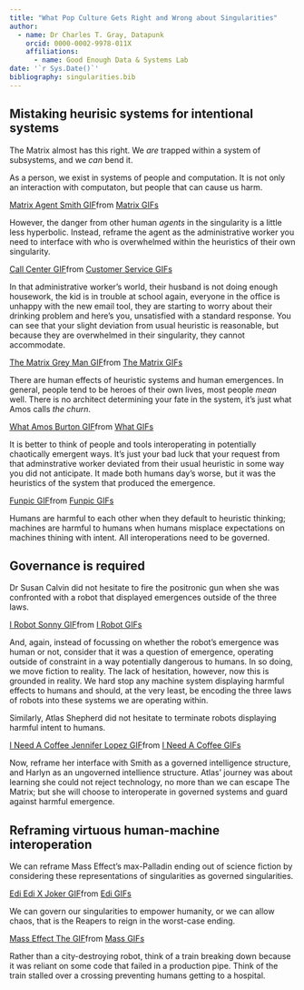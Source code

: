 ```yaml
---
title: "What Pop Culture Gets Right and Wrong about Singularities" 
author: 
  - name: Dr Charles T. Gray, Datapunk
    orcid: 0000-0002-9978-011X
    affiliations:
      - name: Good Enough Data & Systems Lab
date: '`r Sys.Date()`'
bibliography: singularities.bib
---
```



## Mistaking heurisic systems for intentional systems

The Matrix almost has this right. We *are* trapped within a system of subsystems, and we *can* bend it.

As a person, we exist in systems of people and computation. It is not only an interaction with computaton, but people that can cause us harm.

<div class="tenor-gif-embed" data-postid="23935709" data-share-method="host" data-aspect-ratio="1.60804"><a href="https://tenor.com/view/matrix-agent-smith-gif-23935709">Matrix Agent Smith GIF</a>from <a href="https://tenor.com/search/matrix-gifs">Matrix GIFs</a></div> <script type="text/javascript" async src="https://tenor.com/embed.js"></script>

However, the danger from other human _agents_ in the singularity is a little less hyperbolic. Instead, reframe the agent as the administrative worker you need to interface with who is overwhelmed within the heuristics of their own singularity. 

<div class="tenor-gif-embed" data-postid="10157210" data-share-method="host" data-aspect-ratio="1.67669" data-width="100%"><a href="https://tenor.com/view/customer-service-call-center-bpo-mic-gif-10157210">Call Center GIF</a>from <a href="https://tenor.com/search/customer+service-gifs">Customer Service GIFs</a></div> <script type="text/javascript" async src="https://tenor.com/embed.js"></script>

In that administrative worker's world, their husband is not doing enough housework, the kid is in trouble at school again, everyone in the office is unhappy with the new email tool, they are starting  to worry about their drinking problem and here's you, unsatisfied with a standard response. You can see that your slight deviation from usual heuristic is reasonable, but because they are overwhelmed in their singularity, they cannot accommodate. 


<div class="tenor-gif-embed" data-postid="1409213512581635030" data-share-method="host" data-aspect-ratio="1.82927"><a href="https://tenor.com/view/the-matrix-grey-man-monitors-mivie-scene-gif-1409213512581635030">The Matrix Grey Man GIF</a>from <a href="https://tenor.com/search/the+matrix-gifs">The Matrix GIFs</a></div> <script type="text/javascript" async src="https://tenor.com/embed.js"></script>

There are human effects of heuristic systems and human emergences. In general, people tend to be heroes of their own lives, most people *mean* well. There is no architect determining your fate in the system, it's just what Amos calls *the churn*.

<div class="tenor-gif-embed" data-postid="19592127" data-share-method="host" data-aspect-ratio="1.78771" data-width="100%"><a href="https://tenor.com/view/what-amos-burton-the-expanse-what-did-you-say-what-do-you-want-gif-19592127">What Amos Burton GIF</a>from <a href="https://tenor.com/search/what-gifs">What GIFs</a></div> <script type="text/javascript" async src="https://tenor.com/embed.js"></script>

It is better to think of people and tools interoperating in potentially chaotically emergent ways. It's just your bad luck that your request from that adminstrative worker deviated from their usual heuristic in some way you did not anticipate. It made both humans day's worse, but it was the heuristics of the system that produced the emergence. 

<div class="tenor-gif-embed" data-postid="6132932" data-share-method="host" data-aspect-ratio="1" data-width="100%"><a href="https://tenor.com/view/funpic-gif-6132932">Funpic GIF</a>from <a href="https://tenor.com/search/funpic-gifs">Funpic GIFs</a></div> <script type="text/javascript" async src="https://tenor.com/embed.js"></script>

Humans are harmful to each other when they default to heuristic thinking; machines are harmful to humans when humans misplace expectations on machines thining with intent. All interoperations need to be governed.

## Governance is required

Dr Susan Calvin did not hesitate to fire the positronic gun when she was confronted with a robot that displayed emergences outside of the three laws. 

<div class="tenor-gif-embed" data-postid="25954630" data-share-method="host" data-aspect-ratio="1.78771" data-width="100%"><a href="https://tenor.com/view/i-robot-sonny-hiding-subterfuge-gif-25954630">I Robot Sonny GIF</a>from <a href="https://tenor.com/search/i+robot-gifs">I Robot GIFs</a></div> <script type="text/javascript" async src="https://tenor.com/embed.js"></script>

And, again, instead of focussing on whether the robot's emergence was human or not, consider that it was a question of emergence, operating outside of constraint in a way potentially dangerous to humans. In so doing, we move fiction to reality. The lack of hesitation, however, now this is grounded in reality. We hard stop any machine system displaying harmful effects to humans and should, at the very least, be encoding the three laws of robots into these systems we are operating within. 

Similarly, Atlas Shepherd did not hesitate to terminate robots displaying harmful intent to humans. 

<div class="tenor-gif-embed" data-postid="12652459803385601660" data-share-method="host" data-aspect-ratio="1" data-width="100%"><a href="https://tenor.com/view/i-need-a-coffee-jennifer-lopez-atlas-i-have-to-drink-coffee-atlas-shepherd-gif-12652459803385601660">I Need A Coffee Jennifer Lopez GIF</a>from <a href="https://tenor.com/search/i+need+a+coffee-gifs">I Need A Coffee GIFs</a></div> <script type="text/javascript" async src="https://tenor.com/embed.js"></script>

Now, reframe her interface with Smith as a governed intelligence structure, and Harlyn as an ungoverned intellience structure. Atlas' journey was about learning she could not reject technology, no more than we can escape The Matrix; but she will choose to interoperate in governed systems and guard against harmful emergence. 

## Reframing virtuous human-machine interoperation

We can reframe Mass Effect's max-Palladin ending out of science fiction by considering these representations of singularities as governed singularities.

<div class="tenor-gif-embed" data-postid="4923291999763237662" data-share-method="host" data-aspect-ratio="1.33333" data-width="100%"><a href="https://tenor.com/view/edi-edi-x-joker-mass-effect-mass-effect-legendary-edition-mass-effect-3-gif-4923291999763237662">Edi Edi X Joker GIF</a>from <a href="https://tenor.com/search/edi-gifs">Edi GIFs</a></div> <script type="text/javascript" async src="https://tenor.com/embed.js"></script>

We can govern our singularities to empower humanity, or we can allow chaos, that is the Reapers to reign in the worst-case ending. 

<div class="tenor-gif-embed" data-postid="12242566" data-share-method="host" data-aspect-ratio="1.77778" data-width="100%"><a href="https://tenor.com/view/mass-effect-the-reapers-chaotic-destruction-gif-12242566">Mass Effect The GIF</a>from <a href="https://tenor.com/search/mass-gifs">Mass GIFs</a></div> <script type="text/javascript" async src="https://tenor.com/embed.js"></script>

Rather than a city-destroying robot, think of a train breaking down because it was reliant on some code that failed in a production pipe. Think of the train stalled over a crossing preventing humans getting to a hospital. 




